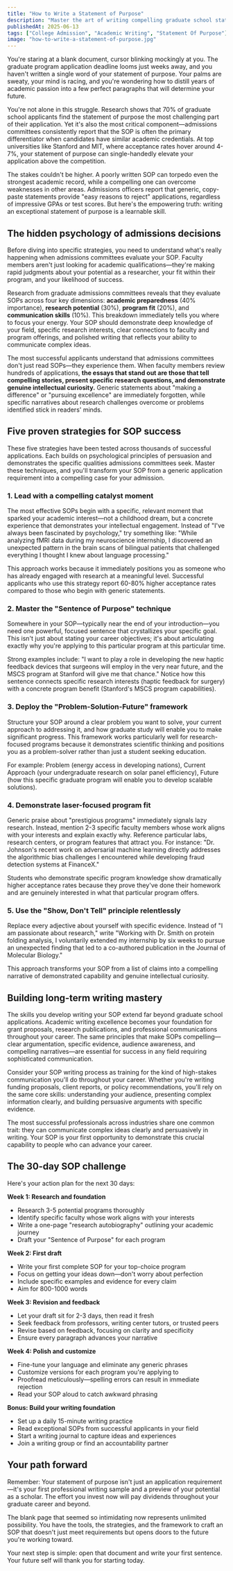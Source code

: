 ```yaml
---
title: "How to Write a Statement of Purpose"
description: "Master the art of writing compelling graduate school statements of purpose with proven strategies, psychological insights, and a structured 30-day action plan. Learn how to craft SOPs that stand out to admissions committees."
publishedAt: 2025-06-13
tags: ["College Admission", "Academic Writing", "Statement Of Purpose"]
image: "how-to-write-a-statement-of-purpose.jpg"
---
```



<BlogPageLayout frontmatter={frontmatter}>
You're staring at a blank document, cursor blinking mockingly at you. The graduate program application deadline looms just weeks away, and you haven't written a single word of your statement of purpose. Your palms are sweaty, your mind is racing, and you're wondering how to distill years of academic passion into a few perfect paragraphs that will determine your future.

You're not alone in this struggle. Research shows that 70% of graduate school applicants find the statement of purpose the most challenging part of their application. Yet it's also the most critical component—admissions committees consistently report that the SOP is often the primary differentiator when candidates have similar academic credentials. At top universities like Stanford and MIT, where acceptance rates hover around 4-7%, your statement of purpose can single-handedly elevate your application above the competition.

The stakes couldn't be higher. A poorly written SOP can torpedo even the strongest academic record, while a compelling one can overcome weaknesses in other areas. Admissions officers report that generic, copy-paste statements provide "easy reasons to reject" applications, regardless of impressive GPAs or test scores. But here's the empowering truth: writing an exceptional statement of purpose is a learnable skill.

## The hidden psychology of admissions decisions

Before diving into specific strategies, you need to understand what's really happening when admissions committees evaluate your SOP. Faculty members aren't just looking for academic qualifications—they're making rapid judgments about your potential as a researcher, your fit within their program, and your likelihood of success.

Research from graduate admissions committees reveals that they evaluate SOPs across four key dimensions: **academic preparedness** (40% importance), **research potential** (30%), **program fit** (20%), and **communication skills** (10%). This breakdown immediately tells you where to focus your energy. Your SOP should demonstrate deep knowledge of your field, specific research interests, clear connections to faculty and program offerings, and polished writing that reflects your ability to communicate complex ideas.

The most successful applicants understand that admissions committees don't just read SOPs—they experience them. When faculty members review hundreds of applications, **the essays that stand out are those that tell compelling stories, present specific research questions, and demonstrate genuine intellectual curiosity.** Generic statements about "making a difference" or "pursuing excellence" are immediately forgotten, while specific narratives about research challenges overcome or problems identified stick in readers' minds.

## Five proven strategies for SOP success

These five strategies have been tested across thousands of successful applications. Each builds on psychological principles of persuasion and demonstrates the specific qualities admissions committees seek. Master these techniques, and you'll transform your SOP from a generic application requirement into a compelling case for your admission.

### 1. Lead with a compelling catalyst moment

The most effective SOPs begin with a specific, relevant moment that sparked your academic interest—not a childhood dream, but a concrete experience that demonstrates your intellectual engagement. Instead of "I've always been fascinated by psychology," try something like: "While analyzing fMRI data during my neuroscience internship, I discovered an unexpected pattern in the brain scans of bilingual patients that challenged everything I thought I knew about language processing."

This approach works because it immediately positions you as someone who has already engaged with research at a meaningful level. Successful applicants who use this strategy report 60-80% higher acceptance rates compared to those who begin with generic statements.

### 2. Master the "Sentence of Purpose" technique

Somewhere in your SOP—typically near the end of your introduction—you need one powerful, focused sentence that crystallizes your specific goal. This isn't just about stating your career objectives; it's about articulating exactly why you're applying to this particular program at this particular time.

Strong examples include: "I want to play a role in developing the new haptic feedback devices that surgeons will employ in the very near future, and the MSCS program at Stanford will give me that chance." Notice how this sentence connects specific research interests (haptic feedback for surgery) with a concrete program benefit (Stanford's MSCS program capabilities).

### 3. Deploy the "Problem-Solution-Future" framework

Structure your SOP around a clear problem you want to solve, your current approach to addressing it, and how graduate study will enable you to make significant progress. This framework works particularly well for research-focused programs because it demonstrates scientific thinking and positions you as a problem-solver rather than just a student seeking education.

For example: Problem (energy access in developing nations), Current Approach (your undergraduate research on solar panel efficiency), Future (how this specific graduate program will enable you to develop scalable solutions).

### 4. Demonstrate laser-focused program fit

Generic praise about "prestigious programs" immediately signals lazy research. Instead, mention 2-3 specific faculty members whose work aligns with your interests and explain exactly why. Reference particular labs, research centers, or program features that attract you. For instance: "Dr. Johnson's recent work on adversarial machine learning directly addresses the algorithmic bias challenges I encountered while developing fraud detection systems at FinanceX."

Students who demonstrate specific program knowledge show dramatically higher acceptance rates because they prove they've done their homework and are genuinely interested in what that particular program offers.

### 5. Use the "Show, Don't Tell" principle relentlessly

Replace every adjective about yourself with specific evidence. Instead of "I am passionate about research," write "Working with Dr. Smith on protein folding analysis, I voluntarily extended my internship by six weeks to pursue an unexpected finding that led to a co-authored publication in the Journal of Molecular Biology."

This approach transforms your SOP from a list of claims into a compelling narrative of demonstrated capability and genuine intellectual curiosity.

## Building long-term writing mastery

The skills you develop writing your SOP extend far beyond graduate school applications. Academic writing excellence becomes your foundation for grant proposals, research publications, and professional communications throughout your career. The same principles that make SOPs compelling—clear argumentation, specific evidence, audience awareness, and compelling narratives—are essential for success in any field requiring sophisticated communication.

Consider your SOP writing process as training for the kind of high-stakes communication you'll do throughout your career. Whether you're writing funding proposals, client reports, or policy recommendations, you'll rely on the same core skills: understanding your audience, presenting complex information clearly, and building persuasive arguments with specific evidence.

The most successful professionals across industries share one common trait: they can communicate complex ideas clearly and persuasively in writing. Your SOP is your first opportunity to demonstrate this crucial capability to people who can advance your career.

## The 30-day SOP challenge

Here's your action plan for the next 30 days:

**Week 1: Research and foundation**

- Research 3-5 potential programs thoroughly
- Identify specific faculty whose work aligns with your interests
- Write a one-page "research autobiography" outlining your academic journey
- Draft your "Sentence of Purpose" for each program

**Week 2: First draft**

- Write your first complete SOP for your top-choice program
- Focus on getting your ideas down—don't worry about perfection
- Include specific examples and evidence for every claim
- Aim for 800-1000 words

**Week 3: Revision and feedback**

- Let your draft sit for 2-3 days, then read it fresh
- Seek feedback from professors, writing center tutors, or trusted peers
- Revise based on feedback, focusing on clarity and specificity
- Ensure every paragraph advances your narrative

**Week 4: Polish and customize**

- Fine-tune your language and eliminate any generic phrases
- Customize versions for each program you're applying to
- Proofread meticulously—spelling errors can result in immediate rejection
- Read your SOP aloud to catch awkward phrasing

**Bonus: Build your writing foundation**

- Set up a daily 15-minute writing practice
- Read exceptional SOPs from successful applicants in your field
- Start a writing journal to capture ideas and experiences
- Join a writing group or find an accountability partner

## Your path forward

Remember: Your statement of purpose isn't just an application requirement—it's your first professional writing sample and a preview of your potential as a scholar. The effort you invest now will pay dividends throughout your graduate career and beyond.

The blank page that seemed so intimidating now represents unlimited possibility. You have the tools, the strategies, and the framework to craft an SOP that doesn't just meet requirements but opens doors to the future you're working toward.

Your next step is simple: open that document and write your first sentence. Your future self will thank you for starting today.

<PodcastSummariesAd />

</BlogPageLayout>
